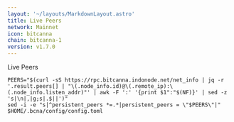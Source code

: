 ```yaml
---
layout: '~/layouts/MarkdownLayout.astro'
title: Live Peers
network: Mainnet
icon: bitcanna
chain: bitcanna-1
version: v1.7.0
---
```

Live Peers 

```
PEERS="$(curl -sS https://rpc.bitcanna.indonode.net/net_info | jq -r '.result.peers[] | "\(.node_info.id)@\(.remote_ip):\(.node_info.listen_addr)"' | awk -F ':' '{print $1":"$(NF)}' | sed -z 's|\n|,|g;s|.$||')"
sed -i -e "s|^persistent_peers *=.*|persistent_peers = \"$PEERS\"|" $HOME/.bcna/config/config.toml
```